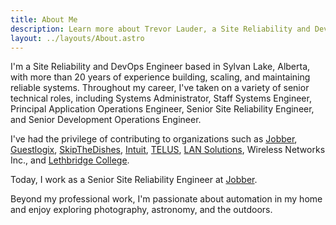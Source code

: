 ```yaml
---
title: About Me
description: Learn more about Trevor Lauder, a Site Reliability and DevOps Engineer with over 20 years of experience in building, scaling, and maintaining reliable systems. Discover his professional journey, technical expertise, and personal interests in automation, photography, and astronomy.
layout: ../layouts/About.astro
---
```



I'm a Site Reliability and DevOps Engineer based in Sylvan Lake, Alberta, with more than 20 years of experience building, scaling, and maintaining reliable systems. Throughout my career, I've taken on a variety of senior technical roles, including Systems Administrator, Staff Systems Engineer, Principal Application Operations Engineer, Senior Site Reliability Engineer, and Senior Development Operations Engineer.

I've had the privilege of contributing to organizations such as [Jobber](https://www.getjobber.com/), [Guestlogix](https://www.guestlogix.com/), [SkipTheDishes](https://www.skipthedishes.com/), [Intuit](https://www.intuit.com/ca/), [TELUS](https://www.telus.com/), [LAN Solutions](https://lansolutions.com/), Wireless Networks Inc., and [Lethbridge College](https://lethbridgecollege.ca/).

Today, I work as a Senior Site Reliability Engineer at [Jobber](https://www.getjobber.com/).

Beyond my professional work, I'm passionate about automation in my home and enjoy exploring photography, astronomy, and the outdoors.
